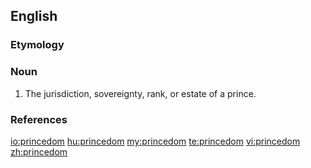 ==English==

===Etymology===
{{suffix|prince|dom|lang=en}}

===Noun===
{{en-noun}}

# The jurisdiction, sovereignty, rank, or estate of a prince. 

===References===
{{Webster 1913}}

[[io:princedom]]
[[hu:princedom]]
[[my:princedom]]
[[te:princedom]]
[[vi:princedom]]
[[zh:princedom]]